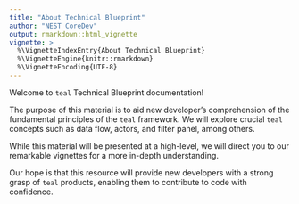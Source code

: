 ```yaml
---
title: "About Technical Blueprint"
author: "NEST CoreDev"
output: rmarkdown::html_vignette
vignette: >
  %\VignetteIndexEntry{About Technical Blueprint}
  %\VignetteEngine{knitr::rmarkdown}
  %\VignetteEncoding{UTF-8}
---
```


Welcome to `teal` Technical Blueprint documentation!

The purpose of this material is to aid new developer's comprehension of the fundamental principles of the `teal` framework.
We will explore crucial `teal` concepts such as data flow, actors, and filter panel, among others.

While this material will be presented at a high-level, we will direct you to our remarkable vignettes for a more in-depth understanding.

Our hope is that this resource will provide new developers with a strong grasp of `teal` products, enabling them to contribute to code with confidence.
